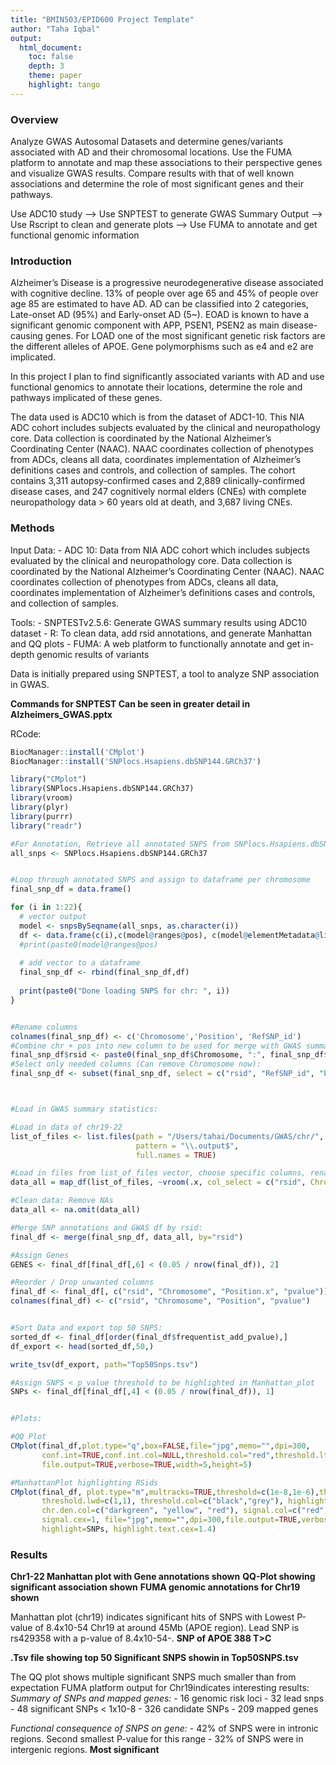 ```yaml
---
title: "BMIN503/EPID600 Project Template"
author: "Taha Iqbal"
output: 
  html_document:
    toc: false 
    depth: 3 
    theme: paper 
    highlight: tango
---
```




### Overview
Analyze GWAS Autosomal Datasets and determine genes/variants associated with AD and their chromosomal locations. Use the FUMA platform to 
annotate and map these associations to their perspective genes and visualize GWAS results. Compare results with that of well known associations and determine the role of most significant genes and their pathways.

Use ADC10 study --> Use SNPTEST to generate GWAS Summary Output --> Use Rscript to clean and generate plots --> Use FUMA to annotate and get functional genomic information



### Introduction 
Alzheimer’s Disease is a progressive neurodegenerative disease associated with cognitive decline. 13% of people over age 65 and 45% of people over age 85 are estimated to have AD. AD can be classified into 2 categories, Late-onset AD (95%) and Early-onset AD (5~). EOAD is known to have a significant genomic component with APP, PSEN1, PSEN2 as main disease-causing genes. For LOAD one of the most significant genetic risk factors are the different alleles of APOE. Gene polymorphisms such as e4 and e2 are implicated. 

In this project I plan to find significantly associated variants with AD and use functional genomics to annotate their locations, determine the role and pathways implicated of these genes. 

The data used is ADC10 which is from the dataset of ADC1-10. This NIA ADC cohort includes subjects evaluated by the clinical and neuropathology core. Data collection is coordinated by the National Alzheimer's Coordinating Center (NAAC). NAAC coordinates collection of phenotypes from ADCs, cleans all data, coordinates implementation of Alzheimer's definitions cases and controls, and collection of samples. The cohort contains 3,311 autopsy-confirmed cases and 2,889 clinically-confirmed disease cases, and 247 cognitively normal elders (CNEs) with complete neuropathology data > 60 years old at death, and 3,687 living CNEs.


### Methods
Input Data: 
  - ADC 10: Data from NIA ADC cohort which includes subjects evaluated by the clinical and neuropathology core. Data collection is coordinated by the National Alzheimer's Coordinating Center (NAAC). NAAC coordinates collection of phenotypes from ADCs, cleans all data, coordinates implementation of Alzheimer's definitions cases and controls, and collection of samples. 

Tools:
  - SNPTESTv2.5.6: Generate GWAS summary results using ADC10 dataset
  - R: To clean data, add rsid annotations, and generate Manhattan and QQ plots
  - FUMA: A web platform to functionally annotate and get in-depth genomic results of variants 


Data is initially prepared using SNPTEST, a tool to analyze SNP association in GWAS.

**Commands for SNPTEST Can be seen in greater detail in Alzheimers_GWAS.pptx**


RCode:

```r
BiocManager::install('CMplot')
BiocManager::install('SNPlocs.Hsapiens.dbSNP144.GRCh37')

library("CMplot")
library(SNPlocs.Hsapiens.dbSNP144.GRCh37)
library(vroom)
library(plyr)
library(purrr)
library("readr")

#For Annotation, Retrieve all annotated SNPS from SNPlocs.Hsapiens.dbSNP144.GRCh37 package:
all_snps <- SNPlocs.Hsapiens.dbSNP144.GRCh37


#Loop through annotated SNPS and assign to dataframe per chromosome
final_snp_df = data.frame()

for (i in 1:22){
  # vector output
  model <- snpsBySeqname(all_snps, as.character(i))
  df <- data.frame(c(i),c(model@ranges@pos), c(model@elementMetadata@listData[["RefSNP_id"]]))
  #print(paste0(model@ranges@pos)
  
  # add vector to a dataframe
  final_snp_df <- rbind(final_snp_df,df)
  
  print(paste0("Done loading SNPS for chr: ", i))
}


#Rename columns
colnames(final_snp_df) <- c('Chromosome','Position', 'RefSNP_id')
#Combine chr + pos into new column to be used for merge with GWAS summary statistics data later:
final_snp_df$rsid <- paste0(final_snp_df$Chromosome, ":", final_snp_df$Position)
#Select only needed columns (Can remove Chromosome now):
final_snp_df <- subset(final_snp_df, select = c("rsid", "RefSNP_id", "Position"))



#Load in GWAS summary statistics:

#Load in data of chr19-22
list_of_files <- list.files(path = "/Users/tahai/Documents/GWAS/chr/", recursive = TRUE,
                            pattern = "\\.output$", 
                            full.names = TRUE)

#Load in files from list_of_files vector, choose specific columns, rename them, and assign rsid column as character because default is Data/time
data_all = map_df(list_of_files, ~vroom(.x, col_select = c("rsid", Chromosome="alternate_ids", Position="position", pvalue="frequentist_add_pvalue"), col_types = c(rsid = 'c')))

#Clean data: Remove NAs
data_all <- na.omit(data_all)

#Merge SNP annotations and GWAS df by rsid:
final_df <- merge(final_snp_df, data_all, by="rsid")

#Assign Genes
GENES <- final_df[final_df[,6] < (0.05 / nrow(final_df)), 2]

#Reorder / Drop unwanted columns 
final_df <- final_df[, c("rsid", "Chromosome", "Position.x", "pvalue")]
colnames(final_df) <- c("rsid", "Chromosome", "Position", "pvalue")


#Sort Data and export top 50 SNPS:
sorted_df <- final_df[order(final_df$frequentist_add_pvalue),]
df_export <- head(sorted_df,50,)

write_tsv(df_export, path="Top50Snps.tsv")

#Assign SNPS < p_value threshold to be highlighted in Manhattan_plot
SNPs <- final_df[final_df[,4] < (0.05 / nrow(final_df)), 1]


#Plots:

#QQ Plot
CMplot(final_df,plot.type="q",box=FALSE,file="jpg",memo="",dpi=300,
       conf.int=TRUE,conf.int.col=NULL,threshold.col="red",threshold.lty=2,
       file.output=TRUE,verbose=TRUE,width=5,height=5)

#ManhattanPlot highlighting RSids
CMplot(final_df, plot.type="m",multracks=TRUE,threshold=c(1e-8,1e-6),threshold.lty=c(1,2), 
       threshold.lwd=c(1,1), threshold.col=c("black","grey"), highlight.text=GENES, amplify=TRUE,bin.size=1e6,
       chr.den.col=c("darkgreen", "yellow", "red"), signal.col=c("red","green","blue"),
       signal.cex=1, file="jpg",memo="",dpi=300,file.output=TRUE,verbose=TRUE,
       highlight=SNPs, highlight.text.cex=1.4)

```



### Results
**Chr1-22 Manhattan plot with Gene annotations shown**
**QQ-Plot showing significant association shown**
**FUMA genomic annotations for Chr19 shown**

Manhattan plot (chr19) indicates significant hits of SNPS with Lowest P-value of 8.4x10-54 Chr19 at around 45Mb (APOE region). 
Lead SNP is rs429358 with a p-value of 8.4x10-54-. **SNP of APOE 388 T>C **

**.Tsv file showing top 50 Significant SNPS showin in Top50SNPS.tsv**


The QQ plot shows multiple significant SNPS much smaller than from expectation
FUMA platform output for Chr19indicates interesting results:
  *Summary of SNPs and mapped genes:*
    - 16 genomic risk loci
    - 32 lead snps
    - 48 significant SNPs < 1x10-8
    - 326 candidate SNPs 
    - 209 mapped genes
  
  *Functional consequence of SNPS on gene:*
    - 42% of SNPS were in intronic regions. Second smallest P-value for this range
    - 32% of SNPS were in intergenic regions. **Most significant**
    
  

